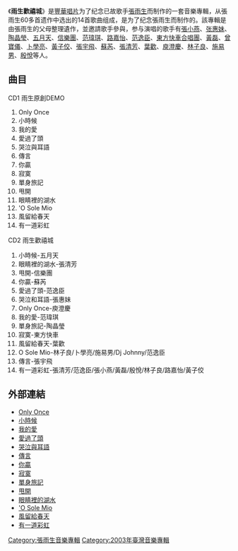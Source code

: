{{Album infobox | <!-- See Wikipedia:WikiProject_Albums -->
|  Name        = 雨生歡禧城
|  Type        = 合辑
|  Artist      = [[張雨生|張雨生]]
|  Cover       = NHappyCity-cover.jpg
|  Background  = 
|  Released    = 2003年10月24日
|  Recorded    = 
|  Genre       = 華語流行音樂
|  Label       = [[豐華唱片|豐華唱片]]
}}

《'''雨生歡禧城'''》是[[豐華唱片|豐華唱片]]为了纪念已故歌手[[張雨生|張雨生]]而制作的一套音樂專輯，从張雨生60多首遗作中选出的14首歌曲组成，是为了纪念張雨生而制作的。該專輯是由張雨生的父母整理遺作，並邀請歌手參與，参与演唱的歌手有[[張小燕_(臺灣)|張小燕]]、[[张惠妹|张惠妹]]、[[陶晶瑩|陶晶瑩]]、[[五月天|五月天]]、[[信樂團|信樂團]]、[[范瑋琪|范瑋琪]]、[[路嘉怡|路嘉怡]]、[[范逸臣|范逸臣]]、[[東方快車合唱團|東方快車合唱團]]、[[黃磊|黃磊]]、[[曾寶儀|曾寶儀]]、[[卜學亮|卜學亮]]、[[黃子佼|黃子佼]]、[[張宇飛|張宇飛]]、[[蘇芮|蘇芮]]、[[張清芳|張清芳]]、[[葉歡|葉歡]]、[[庾澄慶|庾澄慶]]、[[林子良|林子良]]、[[施易男|施易男]]、[[殷悅|殷悅]]等人。

== 曲目 ==

CD1 雨生原創DEMO
#Only Once    
#小時候      
#我的愛      
#愛過了頭
#哭泣與耳語         
#傳言 
#你贏     
#寂寞
#單身旅記
#甩開
#眼睛裡的湖水
#'O Sole Mio
#風留給春天
#有一道彩虹

CD2 雨生歡禧城
#小時候-五月天
#眼睛裡的湖水-張清芳
#甩開-信樂團
#你贏-蘇芮
#愛過了頭-范逸臣
#哭泣和耳語-張惠妹
#Only Once-庾澄慶
#我的愛-范瑋琪
#單身旅記-陶晶瑩
#寂寞-東方快車
#風留給春天-葉歡
#O Sole Mio-林子良/卜學亮/施易男/Dj Johnny/范逸臣
#傳言-張宇飛
#有一道彩虹-張清芳/范逸臣/張小燕/黃磊/殷悅/林子良/路嘉怡/黃子佼

== 外部連結 ==
*[http://www.youtube.com/watch?v=qZOaDr59qro Only Once]  
*[http://www.youtube.com/watch?v=nTSqzsncXLU 小時候]
*[http://www.youtube.com/watch?v=hxg5H39rgx0 我的愛]
*[http://www.youtube.com/watch?v=b6ndNaiSi50 愛過了頭]
*[http://www.youtube.com/watch?v=RjjUCQ_99q0 哭泣與耳語]
*[http://www.youtube.com/watch?v=4LIlhFEouIg 傳言]  
*[http://www.youtube.com/watch?v=FxIL_DyQ_z8 你贏]
*[http://www.youtube.com/watch?v=rkpkvsWAcVo 寂寞]
*[http://www.youtube.com/watch?v=znjEL93xA-w 單身旅記]
*[http://www.youtube.com/watch?v=51oe4Eoy94o 甩開]
*[http://www.youtube.com/watch?v=CYTTmhJ9nIk 眼睛裡的湖水]
*[http://tv.mofile.com/EC2YOPI9/ 'O Sole Mio]{{dead link|date=2018年5月 |bot=InternetArchiveBot |fix-attempted=yes }}
*[http://www.youtube.com/watch?v=5puriPRdrNI 風留給春天]
*[http://www.youtube.com/watch?v=J7edDWlIcsQ 有一道彩虹]

{{張雨生}}
{{專輯小作品}}

[[Category:張雨生音樂專輯|Category:張雨生音樂專輯]]
[[Category:2003年臺灣音樂專輯|Category:2003年臺灣音樂專輯]]